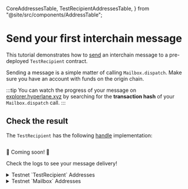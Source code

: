 
  CoreAddressesTable,
  TestRecipientAddressesTable,
} from "@site/src/components/AddressTable";

# Send your first interchain message

This tutorial demonstrates how to [send](./reference/messaging/send.mdx) an interchain message to a pre-deployed `TestRecipient` contract.

<SimpleMessagingDiagram />

Sending a message is a simple matter of calling `Mailbox.dispatch`. Make sure you have an account with funds on the origin chain.

<MessageQuickstart />

:::tip
You can watch the progress of your message on [explorer.hyperlane.xyz](https://explorer.hyperlane.xyz/) by searching for the **transaction hash** of your `Mailbox.dispatch` call.
:::

## Check the result

The `TestRecipient` has the following [handle](./reference/messaging/receive.mdx) implementation:

<Tabs groupId="lang">
<TabItem value="sol" label="Solidity">

```solidity file=<rootDir>/static/contracts/test/TestRecipient.sol#L30-L38
```

</TabItem>
<TabItem value="cw" label="CosmWasm">

🚧 Coming soon! 🚧

</TabItem>
</Tabs>

Check the logs to see your message delivery!

<details>
  <summary>Testnet `TestRecipient` Addresses</summary>
  <TestRecipientAddressesTable />
</details>

<details>
  <summary>Testnet `Mailbox` Addresses</summary>
  <CoreAddressesTable environment="testnet" contract="mailbox" />
</details>
